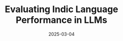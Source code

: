---
 date: 2025-03-04
 title: "Evaluating Indic Language Performance in LLMs"
 excerpt: "Aatman gave a talk at the AI for Global Development event organized by the Agency Fund."
 tags: Talk
---